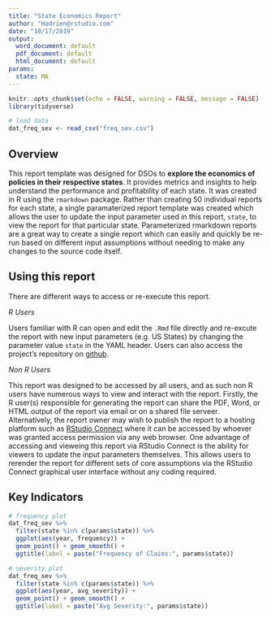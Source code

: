 ```yaml
---
title: "State Economics Report"
author: "Hadrien@rstudio.com"
date: "10/17/2019"
output:
  word_document: default
  pdf_document: default
  html_document: default
params:
  state: MA
---
```


```r
knitr::opts_chunk$set(echo = FALSE, warning = FALSE, message = FALSE)
library(tidyverse)

# load data
dat_freq_sev <- read_csv("freq_sev.csv")

```


## Overview 

This report template was designed for DSOs to **explore the economics of policies in their respective states**. It provides metrics and insights to help understand the performance and profitability of each state. It was created in R using the `rmarkdown` package. Rather than creating 50 individual reports for each state, a single paramaterized report template was created which allows the user to update the input parameter used in this report, `state`, to view the report for that particular state. Parameterized rmarkdown reports are a great way to create a single report which can easily and quickly be re-run based on different input assumptions without needing to make any changes to the source code itself.

## Using this report 

There are different ways to access or re-execute this report.

_R Users_ 

Users familiar with R can open and edit the `.Rmd` file directly and re-excute the report with new input parameters (e.g. US States) by changing the parameter value `state` in the YAML header. Users can also access the project's repository on [github](https://github.com/hdykiel/rmd-example-state-profitability).

_Non R Users_

This report was designed to be accessed by all users, and as such non R users have numerous ways to view and interact with the report. Firstly, the R user(s) responsible for generating the report can share the PDF, Word, or HTML output of the report via email or on a shared file serveer. Alternatively, the report owner may wish to publish the report to a hosting platform such as [RStudio Connect](https://rstudio.com/products/connect/) where it can be accessed by whoever was granted access permission via any web browser. One advantage of accessing and vieweing this report via RStudio Connect is the ability for viewers to update the input parameters themselves. This allows users to rerender the report for different sets of core assumptions via the RStudio Connect graphical user interface without any coding required.

## Key Indicators


```r
# frequency plot
dat_freq_sev %>%
  filter(state %in% c(params$state)) %>%
  ggplot(aes(year, frequency)) + 
  geom_point() + geom_smooth() + 
  ggtitle(label = paste("Frequency of Claims:", params$state))

```


```r
# severity plot
dat_freq_sev %>%
  filter(state %in% c(params$state)) %>%
  ggplot(aes(year, avg_severity)) + 
  geom_point() + geom_smooth() + 
  ggtitle(label = paste("Avg Severity:", params$state))
```

